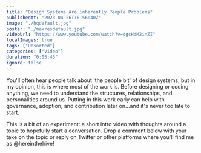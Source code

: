 ```yaml
---
title: "Design Systems Are inherently People Problems"
publishedAt: "2023-04-26T16:56:40Z"
image: "./hqdefault.jpg"
poster: "./maxresdefault.jpg"
videoUrl: "https://www.youtube.com/watch?v=dgcHdM2inZI"
localImages: true
tags: ["Unsorted"]
categories: ["Video"]
duration: "0:05:43"
ignore: false
---
```


You'll often hear people talk about 'the people bit' of design systems, but in my opinion, this is where most of the work is. Before designing or coding anything, we need to understand the structures, relationships, and personalities around us. Putting in this work early can help with governance, adoption, and contribution later on...and it's never too late to start.

This is a bit of an experiment: a short intro video with thoughts around a topic to hopefully start a conversation. Drop a comment below with your take on the topic or reply on Twitter or other platforms where you'll find me as @hereinthehive!
